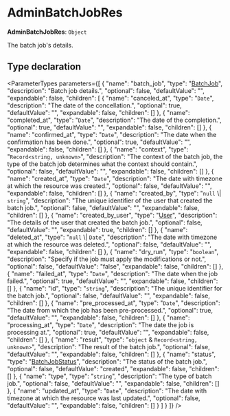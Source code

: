 
# AdminBatchJobRes

 **AdminBatchJobRes**: `Object`

The batch job's details.

## Type declaration

<ParameterTypes parameters={[
  {
    "name": "batch_job",
    "type": "[BatchJob](../classes/medusa.BatchJob.mdx)",
    "description": "Batch job details.",
    "optional": false,
    "defaultValue": "",
    "expandable": false,
    "children": [
      {
        "name": "canceled_at",
        "type": "`Date`",
        "description": "The date of the concellation.",
        "optional": true,
        "defaultValue": "",
        "expandable": false,
        "children": []
      },
      {
        "name": "completed_at",
        "type": "`Date`",
        "description": "The date of the completion.",
        "optional": true,
        "defaultValue": "",
        "expandable": false,
        "children": []
      },
      {
        "name": "confirmed_at",
        "type": "`Date`",
        "description": "The date when the confirmation has been done.",
        "optional": true,
        "defaultValue": "",
        "expandable": false,
        "children": []
      },
      {
        "name": "context",
        "type": "`Record<string, unknown>`",
        "description": "The context of the batch job, the type of the batch job determines what the context should contain.",
        "optional": false,
        "defaultValue": "",
        "expandable": false,
        "children": []
      },
      {
        "name": "created_at",
        "type": "`Date`",
        "description": "The date with timezone at which the resource was created.",
        "optional": false,
        "defaultValue": "",
        "expandable": false,
        "children": []
      },
      {
        "name": "created_by",
        "type": "`null` \\| `string`",
        "description": "The unique identifier of the user that created the batch job.",
        "optional": false,
        "defaultValue": "",
        "expandable": false,
        "children": []
      },
      {
        "name": "created_by_user",
        "type": "[User](../classes/medusa.User.mdx)",
        "description": "The details of the user that created the batch job.",
        "optional": false,
        "defaultValue": "",
        "expandable": true,
        "children": []
      },
      {
        "name": "deleted_at",
        "type": "`null` \\| `Date`",
        "description": "The date with timezone at which the resource was deleted.",
        "optional": false,
        "defaultValue": "",
        "expandable": false,
        "children": []
      },
      {
        "name": "dry_run",
        "type": "`boolean`",
        "description": "Specify if the job must apply the modifications or not.",
        "optional": false,
        "defaultValue": "false",
        "expandable": false,
        "children": []
      },
      {
        "name": "failed_at",
        "type": "`Date`",
        "description": "The date when the job failed.",
        "optional": true,
        "defaultValue": "",
        "expandable": false,
        "children": []
      },
      {
        "name": "id",
        "type": "`string`",
        "description": "The unique identifier for the batch job.",
        "optional": false,
        "defaultValue": "",
        "expandable": false,
        "children": []
      },
      {
        "name": "pre_processed_at",
        "type": "`Date`",
        "description": "The date from which the job has been pre-processed.",
        "optional": true,
        "defaultValue": "",
        "expandable": false,
        "children": []
      },
      {
        "name": "processing_at",
        "type": "`Date`",
        "description": "The date the job is processing at.",
        "optional": true,
        "defaultValue": "",
        "expandable": false,
        "children": []
      },
      {
        "name": "result",
        "type": "`object` & `Record<string, unknown>`",
        "description": "The result of the batch job.",
        "optional": false,
        "defaultValue": "",
        "expandable": false,
        "children": []
      },
      {
        "name": "status",
        "type": "[BatchJobStatus](../enums/medusa.BatchJobStatus.mdx)",
        "description": "The status of the batch job.",
        "optional": false,
        "defaultValue": "created",
        "expandable": false,
        "children": []
      },
      {
        "name": "type",
        "type": "`string`",
        "description": "The type of batch job.",
        "optional": false,
        "defaultValue": "",
        "expandable": false,
        "children": []
      },
      {
        "name": "updated_at",
        "type": "`Date`",
        "description": "The date with timezone at which the resource was last updated.",
        "optional": false,
        "defaultValue": "",
        "expandable": false,
        "children": []
      }
    ]
  }
]} />
